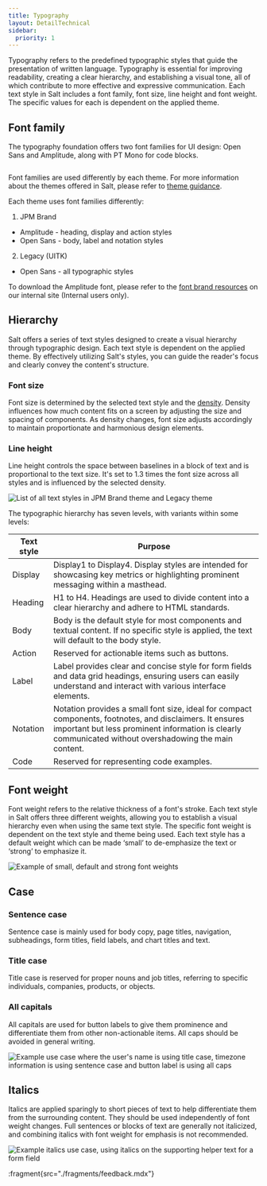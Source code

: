 ```yaml
---
title: Typography
layout: DetailTechnical
sidebar:
  priority: 1
---
```


Typography refers to the predefined typographic styles that guide the presentation of written language. Typography is essential for improving readability, creating a clear hierarchy, and establishing a visual tone, all of which contribute to more effective and expressive communication. Each text style in Salt includes a font family, font size, line height and font weight. The specific values for each is dependent on the applied theme.

## Font family

The typography foundation offers two font families for UI design: Open Sans and Amplitude, along with PT Mono for code blocks.

<Image
  src="/img/foundations/typography-fontfamily.png"
  srcDark="/img/foundations/typography-fontfamily-dark.png"
  alt=""
  aria-hidden="true"
/>

Font families are used differently by each theme. For more information about the themes offered in Salt, please refer to [theme guidance](https://www.saltdesignsystem.com/salt/themes/index).

Each theme uses font families differently:

1. JPM Brand

- Amplitude - heading, display and action styles
- Open Sans - body, label and notation styles

2. Legacy (UITK)

- Open Sans - all typographic styles

To download the Amplitude font, please refer to the [font brand resources](https://go/salt-ds-internal/resources/index) on our internal site (Internal users only).

## Hierarchy

Salt offers a series of text styles designed to create a visual hierarchy through typographic design. Each text style is dependent on the applied theme. By effectively utilizing Salt's styles, you can guide the reader's focus and clearly convey the content's structure.

### Font size

Font size is determined by the selected text style and the [density](https://www.saltdesignsystem.com/salt/foundations/density). Density influences how much content fits on a screen by adjusting the size and spacing of components. As density changes, font size adjusts accordingly to maintain proportionate and harmonious design elements.

### Line height

Line height controls the space between baselines in a block of text and is proportional to the text size. It's set to 1.3 times the font size across all styles and is influenced by the selected density.

<Image
  src="/img/foundations/typography-textstyles.png"
  srcDark="/img/foundations/typography-textstyles-dark.png"
  alt="List of all text styles in JPM Brand theme and Legacy theme"
/>

The typographic hierarchy has seven levels, with variants within some levels:

| Text style | Purpose                                                                                                                                                                                                            |
| ---------- | ------------------------------------------------------------------------------------------------------------------------------------------------------------------------------------------------------------------ |
| Display    | Display1 to Display4. Display styles are intended for showcasing key metrics or highlighting prominent messaging within a masthead.                                                                                |
| Heading    | H1 to H4. Headings are used to divide content into a clear hierarchy and adhere to HTML standards.                                                                                                                 |
| Body       | Body is the default style for most components and textual content. If no specific style is applied, the text will default to the body style.                                                                       |
| Action     | Reserved for actionable items such as buttons.                                                                                                                                                                     |
| Label      | Label provides clear and concise style for form fields and data grid headings, ensuring users can easily understand and interact with various interface elements.                                                  |
| Notation   | Notation provides a small font size, ideal for compact components, footnotes, and disclaimers. It ensures important but less prominent information is clearly communicated without overshadowing the main content. |
| Code       | Reserved for representing code examples.                                                                                                                                                                           |

## Font weight

Font weight refers to the relative thickness of a font's stroke. Each text style in Salt offers three different weights, allowing you to establish a visual hierarchy even when using the same text style. The specific font weight is dependent on the text style and theme being used. Each text style has a default weight which can be made ‘small’ to de-emphasize the text or ‘strong’ to emphasize it.

<Image
  src="/img/foundations/typography-fontweight.png"
  srcDark="/img/foundations/typography-fontweight-dark.png"
  alt="Example of small, default and strong font weights"
/>

## Case

### Sentence case

Sentence case is mainly used for body copy, page titles, navigation, subheadings, form titles, field labels, and chart titles and text.

### Title case

Title case is reserved for proper nouns and job titles, referring to specific individuals, companies, products, or objects.

### All capitals

All capitals are used for button labels to give them prominence and differentiate them from other non-actionable items. All caps should be avoided in general writing.

<Image
  src="/img/foundations/typography-case.png"
  srcDark="/img/foundations/typography-case-dark.png"
  alt="Example use case where the user's name is using title case, timezone information is using sentence case and button label is using all caps"
/>

## Italics

Italics are applied sparingly to short pieces of text to help differentiate them from the surrounding content. They should be used independently of font weight changes. Full sentences or blocks of text are generally not italicized, and combining italics with font weight for emphasis is not recommended.

<Image
  src="/img/foundations/typography-italics.png"
  srcDark="/img/foundations/typography-italics-dark.png"
  alt="Example italics use case, using italics on the supporting helper text for a form field"
/>

:fragment{src="./fragments/feedback.mdx"}
